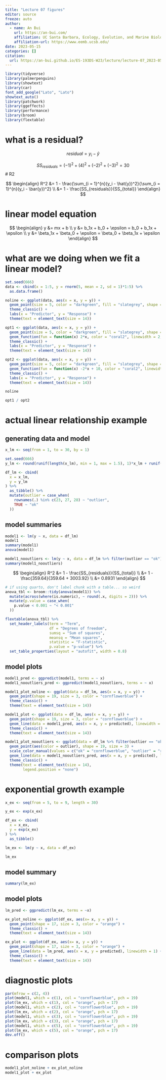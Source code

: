 ```yaml
---
title: "Lecture 07 figures"
editor: source
freeze: auto
author:
  - name: An Bui
    url: https://an-bui.com/
    affiliation: UC Santa Barbara, Ecology, Evolution, and Marine Biology
    affiliation-url: https://www.eemb.ucsb.edu/
date: 2023-05-15
categories: []
citation:
  url: https://an-bui.github.io/ES-193DS-W23/lecture/lecture-07_2023-05-15.html
---
```


```r
library(tidyverse)
library(palmerpenguins)
library(showtext)
library(car)
font_add_google("Lato", "Lato")
showtext_auto()
library(patchwork)
library(ggeffects)
library(performance)
library(broom)
library(flextable)
```

# what is a residual?

$$
residual = y_i - \hat{y}
$$

$$
SS_{residuals} = (-1)^2 + (4)^2 + (-2)^2 + (-3)^2 = 30
$$
# R2

$$
\begin{align}
R^2 &= 1 - \frac{\sum_{i = 1}^{n}(y_i - \hat{y})^2}{\sum_{i = 1}^{n}(y_i - \bar{y})^2} \\
&= 1 - \frac{SS_{residuals}}{SS_{total}} 
\end{align}
$$

# linear model equation
$$
\begin{align}
y &= mx + b \\
y &= b_1x + b_0 + \epsilon = b_0 + b_1x + \epsilon \\
y &= \beta_1x + \beta_0 + \epsilon = \beta_0 + \beta_1x + \epsilon
\end{align}
$$


# what are we doing when we fit a linear model?

```r
set.seed(666)
data <- cbind(x = 1:5, y = rnorm(5, mean = 2, sd = 1)*1:5) %>% 
  as.data.frame()

noline <- ggplot(data, aes(x = x, y = y)) +
  geom_point(size = 5, color = "darkgreen", fill = "slategrey", shape = 21, stroke = 3) +
  theme_classic() +
  labs(x = "Predictor", y = "Response") +
  theme(text = element_text(size = 14))

opt1 <- ggplot(data, aes(x = x, y = y)) +
  geom_point(size = 5, color = "darkgreen", fill = "slategrey", shape = 21, stroke = 3) +
  geom_function(fun = function(x) 2*x, color = "coral2", linewidth = 2, lty = 2) +
  theme_classic() +
  labs(x = "Predictor", y = "Response") +
  theme(text = element_text(size = 14))

opt2 <- ggplot(data, aes(x = x, y = y)) +
  geom_point(size = 5, color = "darkgreen", fill = "slategrey", shape = 21, stroke = 3) +
  geom_function(fun = function(x) -2*x + 10, color = "coral2", linewidth = 2, lty = 2) +
  theme_classic() +
  labs(x = "Predictor", y = "Response") +
  theme(text = element_text(size = 14))
```

```r
noline
```

```r
opt1 / opt2
```


# actual linear relationship example

## generating data and model

```r
x_lm <- seq(from = 1, to = 30, by = 1)

set.seed(666)
y_lm <- round(runif(length(x_lm), min = 1, max = 1.5), 1)*x_lm + runif(length(x_lm), min = 1, max = 10)

df_lm <- cbind(
  x = x_lm,
  y = y_lm
) %>% 
  as_tibble() %>% 
  mutate(outlier = case_when(
    rownames(.) %in% c(23, 27, 28) ~ "outlier",
    TRUE ~ "ok"
  ))
```

## model summaries

```r
model1 <- lm(y ~ x, data = df_lm)
model1
summary(model1)
anova(model1)

model1_nooutliers <- lm(y ~ x, data = df_lm %>% filter(outlier == "ok"))
summary(model1_nooutliers)
```

$$
\begin{align}
R^2 &= 1 - \frac{SS_{residuals}}{SS_{total}} \\
&= 1 - \frac{359.64}{359.64 + 3003.92} \\
&= 0.8931
\end{align}
$$

```r
# if using quarto, don't label chunk with a table... so weird
anova_tbl <- broom::tidy(anova(model1)) %>% 
  mutate(across(where(is.numeric), ~ round(.x, digits = 2))) %>% 
  mutate(p.value = case_when(
    p.value < 0.001 ~ "< 0.001"
  )) 

flextable(anova_tbl) %>% 
  set_header_labels(term = "Term", 
                    df = "Degrees of freedom", 
                    sumsq = "Sum of squares", 
                    meansq = "Mean squares", 
                    statistic = "F-statistic", 
                    p.value = "p-value") %>% 
  set_table_properties(layout = "autofit", width = 0.8)
```


## model plots

```r
model1_pred <- ggpredict(model1, terms = ~ x)
model1_nooutliers_pred <- ggpredict(model1_nooutliers, terms = ~ x)

model1_plot_noline <- ggplot(data = df_lm, aes(x = x, y = y)) +
  geom_point(shape = 19, size = 3, color = "cornflowerblue") +
  theme_classic() +
  theme(text = element_text(size = 14))

model1_plot <- ggplot(data = df_lm, aes(x = x, y = y)) +
  geom_point(shape = 19, size = 3, color = "cornflowerblue") +
  geom_line(data = model1_pred, aes(x = x, y = predicted), linewidth = 1) +
  theme_classic() +
  theme(text = element_text(size = 14))

model1_plot_nooutliers <- ggplot(data = df_lm %>% filter(outlier == "ok"), aes(x = x, y = y)) +
  geom_point(aes(color = outlier), shape = 19, size = 3) +
  scale_color_manual(values = c("ok" = "cornflowerblue", "outlier" = "red")) +
  geom_line(data = model1_nooutliers_pred, aes(x = x, y = predicted), linewidth = 1) +
  theme_classic() +
  theme(text = element_text(size = 14),
        legend.position = "none") 
```

# exponential growth example

```r
x_ex <- seq(from = 5, to = 9, length = 30)

y_ex <- exp(x_ex)

df_ex <- cbind(
  x = x_ex,
  y = exp(x_ex)
) %>% 
  as_tibble()

lm_ex <- lm(y ~ x, data = df_ex)

lm_ex
```

## model summary
```r
summary(lm_ex)
```

## model plots

```r
lm_pred <- ggpredict(lm_ex, terms = ~x)

ex_plot_noline <- ggplot(df_ex, aes(x= x, y = y)) +
  geom_point(shape = 17, size = 3, color = "orange") +
  theme_classic() +
  theme(text = element_text(size = 14))

ex_plot <- ggplot(df_ex, aes(x= x, y = y)) +
  geom_point(shape = 17, size = 3, color = "orange") +
  geom_line(data = lm_pred, aes(x = x, y = predicted), linewidth = 1) +
  theme_classic() +
  theme(text = element_text(size = 14))
```

# diagnostic plots
```r
par(mfrow = c(2, 4))
plot(model1, which = c(1), col = "cornflowerblue", pch = 19)
plot(lm_ex, which = c(1), col = "orange", pch = 17)
plot(model1, which = c(2), col = "cornflowerblue", pch = 19)
plot(lm_ex, which = c(2), col = "orange", pch = 17)
plot(model1, which = c(3), col = "cornflowerblue", pch = 19)
plot(lm_ex, which = c(3), col = "orange", pch = 17)
plot(model1, which = c(5), col = "cornflowerblue", pch = 19)
plot(lm_ex, which = c(5), col = "orange", pch = 17)
dev.off()
```

# comparison plots

```r
model1_plot_noline + ex_plot_noline
model1_plot + ex_plot
```

